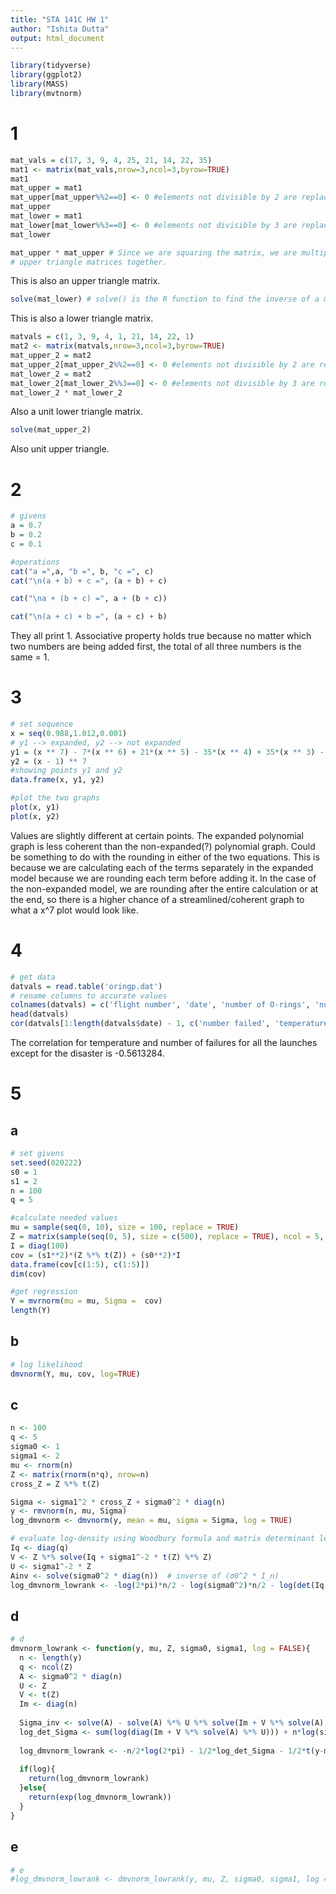 ```yaml
---
title: "STA 141C HW 1"
author: "Ishita Dutta"
output: html_document
---
```


```r
library(tidyverse)
library(ggplot2)
library(MASS)
library(mvtnorm)
```

# 1

```r
mat_vals = c(17, 3, 9, 4, 25, 21, 14, 22, 35)
mat1 <- matrix(mat_vals,nrow=3,ncol=3,byrow=TRUE)
mat1
mat_upper = mat1
mat_upper[mat_upper%%2==0] <- 0 #elements not divisible by 2 are replaced with 0 --> Upper matrix
mat_upper
mat_lower = mat1
mat_lower[mat_lower%%3==0] <- 0 #elements not divisible by 3 are replaced with 0 --> Lower matrix
mat_lower
```

```r
mat_upper * mat_upper # Since we are squaring the matrix, we are multiplying 2
# upper triangle matrices together.
```

This is also an upper triangle matrix.

```r
solve(mat_lower) # solve() is the R function to find the inverse of a matrix.
```

This is also a lower triangle matrix.

```r
matvals = c(1, 3, 9, 4, 1, 21, 14, 22, 1)
mat2 <- matrix(matvals,nrow=3,ncol=3,byrow=TRUE)
mat_upper_2 = mat2
mat_upper_2[mat_upper_2%%2==0] <- 0 #elements not divisible by 2 are replaced with 0 --> Upper matrix
mat_lower_2 = mat2
mat_lower_2[mat_lower_2%%3==0] <- 0 #elements not divisible by 3 are replaced with 0 --> Lower matrix
mat_lower_2 * mat_lower_2
```

Also a unit lower triangle matrix.

```r
solve(mat_upper_2)
```

Also unit upper triangle.

# 2
```r
# givens
a = 0.7
b = 0.2
c = 0.1

#operations
cat("a =",a, "b =", b, "c =", c)
cat("\n(a + b) + c =", (a + b) + c)

cat("\na + (b + c) =", a + (b + c))

cat("\n(a + c) + b =", (a + c) + b)
```

They all print 1. Associative property holds true because no matter which two numbers are being added first, the total of all three numbers is the same = 1.


# 3
```r
# set sequence
x = seq(0.988,1.012,0.001)
# y1 --> expanded, y2 --> not expanded
y1 = (x ** 7) - 7*(x ** 6) + 21*(x ** 5) - 35*(x ** 4) + 35*(x ** 3) - 21*(x ** 2) + 7*(x) - 1
y2 = (x - 1) ** 7
#showing points y1 and y2
data.frame(x, y1, y2)

#plot the two graphs
plot(x, y1)
plot(x, y2)
```

Values are slightly different at certain points. The expanded polynomial graph is less coherent than the non-expanded(?) polynomial graph. Could be something to do with the rounding in either of the two equations. This is because we are calculating each of the terms separately in the expanded model because we are rounding each term before adding it. In the case of the non-expanded model, we are rounding after the entire calculation or at the end, so there is a higher chance of a streamlined/coherent graph to what a x^7 plot would look like.

# 4
```r
# get data
datvals = read.table('oringp.dat')
# rename columns to accurate values
colnames(datvals) = c('flight number', 'date', 'number of O-rings', 'number failed', 'temperature at launch')
head(datvals)
cor(datvals[1:length(datvals$date) - 1, c('number failed', 'temperature at launch')]) # correlation coefficients
```
The correlation for temperature and number of failures for all the launches except for the disaster is -0.5613284.

# 5
## a
```r
# set givens
set.seed(020222)
s0 = 1
s1 = 2
n = 100
q = 5

#calculate needed values
mu = sample(seq(0, 10), size = 100, replace = TRUE)
Z = matrix(sample(seq(0, 5), size = c(500), replace = TRUE), ncol = 5, byrow = TRUE)
I = diag(100)
cov = (s1**2)*(Z %*% t(Z)) + (s0**2)*I
data.frame(cov[c(1:5), c(1:5)])
dim(cov)

#get regression
Y = mvrnorm(mu = mu, Sigma =  cov)
length(Y)
```

## b
```r
# log likelihood
dmvnorm(Y, mu, cov, log=TRUE)
```

## c
```r
n <- 100
q <- 5
sigma0 <- 1
sigma1 <- 2
mu <- rnorm(n)
Z <- matrix(rnorm(n*q), nrow=n)
cross_Z = Z %*% t(Z)

Sigma <- sigma1^2 * cross_Z + sigma0^2 * diag(n)
y <- rmvnorm(n, mu, Sigma)
log_dmvnorm <- dmvnorm(y, mean = mu, sigma = Sigma, log = TRUE)

# evaluate log-density using Woodbury formula and matrix determinant lemma
Iq <- diag(q)
V <- Z %*% solve(Iq + sigma1^-2 * t(Z) %*% Z)
U <- sigma1^-2 * Z
Ainv <- solve(sigma0^2 * diag(n))  # inverse of (σ0^2 * I_n)
log_dmvnorm_lowrank <- -log(2*pi)*n/2 - log(sigma0^2)*n/2 - log(det(Iq + sigma1^-2 * t(Z) %*% Z))/2 - (y - mu) %*% (Ainv - Ainv %*% U %*% solve(Iq + t(V) %*% Ainv%*% U) %*% t(U) %*% Ainv) %*% (y - mu)/(2 * sigma0^2)

```

## d
```r
# d
dmvnorm_lowrank <- function(y, mu, Z, sigma0, sigma1, log = FALSE){
  n <- length(y)
  q <- ncol(Z)
  A <- sigma0^2 * diag(n)
  U <- Z
  V <- t(Z)
  Im <- diag(n)
  
  Sigma_inv <- solve(A) - solve(A) %*% U %*% solve(Im + V %*% solve(A) %*% U) %*% t(U) %*% solve(A)
  log_det_Sigma <- sum(log(diag(Im + V %*% solve(A) %*% U))) + n*log(sigma0^2)
  
  log_dmvnorm_lowrank <- -n/2*log(2*pi) - 1/2*log_det_Sigma - 1/2*t(y-mu) %*% Sigma_inv %*% (y-mu)
  
  if(log){
    return(log_dmvnorm_lowrank)
  }else{
    return(exp(log_dmvnorm_lowrank))
  }
}
```

## e
```r
# e
#log_dmvnorm_lowrank <- dmvnorm_lowrank(y, mu, Z, sigma0, sigma1, log = TRUE)

```







